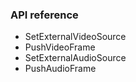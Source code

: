 <PlatformWrapper platform="unity">

### API reference

- <Link to="{{Global.API_REF_UNITY_ROOT_VOICE_SDK}}/class_irtcengine.html#api_imediaengine_setexternalvideosource">SetExternalVideoSource</Link>

- <Link to="{{Global.API_REF_UNITY_ROOT_VOICE_SDK}}/class_irtcengine.html#api_imediaengine_pushvideoframe">PushVideoFrame</Link>

- <Link to="{{Global.API_REF_UNITY_ROOT_VOICE_SDK}}/class_irtcengine.html#api_imediaengine_setexternalaudiosource2">SetExternalAudioSource</Link>

- <Link to="{{Global.API_REF_UNITY_ROOT_VOICE_SDK}}/class_irtcengine.html#ariaid-title101">PushAudioFrame</Link>

</PlatformWrapper>
